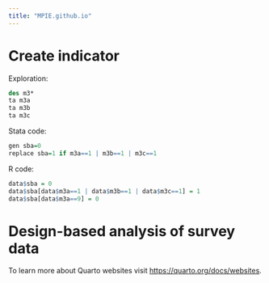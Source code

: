 ```yaml
---
title: "MPIE.github.io"
---
```


# Create indicator

Exploration: 
```stata
des m3*
ta m3a
ta m3b
ta m3c
```

Stata code:
```r
gen sba=0
replace sba=1 if m3a==1 | m3b==1 | m3c==1
```

R code:
```r
data$sba = 0
data$sba[data$m3a==1 | data$m3b==1 | data$m3c==1] = 1
data$sba[data$m3a==9] = 0
```



# Design-based analysis of survey data






To learn more about Quarto websites visit <https://quarto.org/docs/websites>.